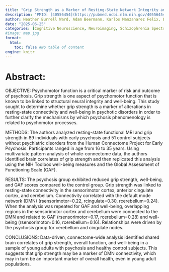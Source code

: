 ```yaml
---
title: "Grip Strength as a Marker of Resting-State Network Integrity and Well-Being in Early Psychosis"
description: "PMID: [40556454](https://pubmed.ncbi.nlm.nih.gov/40556454/){target='_blank'}    DOI: [10.1176/appi.ajp.20240780](https://doi.org/10.1176/appi.ajp.20240780){target='_blank'}"
author: Heather Burrell Ward, Adam Beermann, Karlos Manzanarez Felix, Lipika Narisetti, Kathryn E Lewandowski, Michael Coleman, Sylvain Bouix, Daphne Holt, Dost Ongur, Alan Breier, Martha E Shenton, Roscoe O Brady, Alexandra B Moussa-Tooks
date: "2025-06-25"
categories: [Cognitive Neuroscience, Neuroimaging, Schizophrenia Spectrum and Other Psychotic Disorders]
#image: map.jpg
format:
  html:
    toc: false #No table of content
engine: knitr
---
```


# Abstract:

OBJECTIVE: Psychomotor function is a critical marker of risk and outcome of psychosis. Grip strength is one aspect of psychomotor function that is known to be linked to structural neural integrity and well-being. This study sought to determine whether grip strength is a marker of alterations in resting-state connectivity and well-being in psychotic disorders in order to further clarify the mechanisms by which psychosis phenomenology is related to psychomotor processes.

METHODS: The authors analyzed resting-state functional MRI and grip strength in 89 individuals with early psychosis and 51 control subjects without psychiatric disorders from the Human Connectome Project for Early Psychosis. Participants ranged in age from 16 to 35 years. Using multivariate pattern analysis of whole-connectome data, the authors identified brain correlates of grip strength and then replicated this analysis using the NIH Toolbox well-being measures and the Global Assessment of Functioning Scale (GAF).

RESULTS: The psychosis group exhibited reduced grip strength, well-being, and GAF scores compared to the control group. Grip strength was linked to resting-state connectivity in the sensorimotor cortex, anterior cingulate cortex, and cerebellum. Connectivity correlated with the default mode network (DMN) (rsensorimotor=0.22, rcingulate=0.30, rcerebellum=0.24). When the analysis was repeated for GAF and well-being, overlapping regions in the sensorimotor cortex and cerebellum were connected to the DMN and related to GAF (rsensorimotor=0.17, rcerebellum=0.28) and well-being (rsensorimotor=0.16, rcerebellum=0.16). Relationships were driven by the psychosis group for cerebellum and cingulate nodes.

CONCLUSIONS: Data-driven, connectome-wide analysis identified shared brain correlates of grip strength, overall function, and well-being in a sample of young adults with psychosis and healthy control subjects. This suggests that grip strength may be a marker of DMN connectivity, which may in turn be an important marker of overall health, even in young adult populations.
        